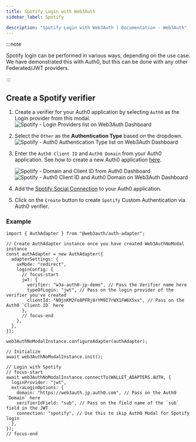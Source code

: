```yaml
---
title: Spotify Login with Web3Auth
sidebar_label: Spotify

description: "Spotify Login with Web3Auth | Documentation - Web3Auth"
---
```


:::note

Spotify login can be performed in various ways, depending on the use case. We have demonstrated this
with Auth0, but this can be done with any other Federated/JWT providers.

:::

## Create a Spotify verifier

1. Create a verifier for your Auth0 application by selecting `Auth0` as the Login provider from this
   modal.
   ![Spotify - Login Providers list on Web3Auth Dashboard](/images/dashboard/create-verifier-auth0.png)
2. Select the `Other` as the **Authentication Type** based on the dropdown.
   ![Spotify - Auth0 Authentication Type list on Web3Auth Dashboard](/images/dashboard/create-verifier-google.png)
3. Enter the `Auth0 Client ID` and `Auth0 Domain` from your Auth0 application. See how to create a
   new Auth0 application [here](https://auth0.com/docs/quickstart/webapp/).

   ![Spotify - Domain and Client ID from Auth0 Dashboard](/images/dashboard/create-verifier-auth0-filled-common.png)
   ![Spotify - Auth0 Client ID and Auth0 Domain on Web3Auth Dashboard](/images/dashboard/create-verifier-auth0-unfilled.png)

4. Add the
   [Spotify Social Connection](https://marketplace.auth0.com/integrations/spotify-social-connection)
   to your Auth0 application.
5. Click on the `Create` button to create `Spotify` Custom Authentication via Auth0 verifier.

### Example

```tsx
import { AuthAdapter } from "@web3auth/auth-adapter";

// Create AuthAdapter instance once you have created Web3AuthNoModal instance
const authAdapter = new AuthAdapter({
  adapterSettings: {
    uxMode: "redirect",
    loginConfig: {
      // focus-start
      jwt: {
        verifier: "w3a-auth0-jp-demo", // Pass the Verifier name here
        typeOfLogin: "jwt", // Pass on the login provider of the verifier you've created
        clientId: "N9jnKM2Fo8PFRj8rYM9I7rWX1FW6X5xx", // Pass on the Auth0 `Client ID` here
      },
      // focus-end
    },
  },
});

web3AuthNoModalInstance.configureAdapter(authAdapter);

// Initialize
await web3AuthNoModalInstance.init();

// Login with Spotify
// focus-start
await web3AuthNoModalInstance.connectTo(WALLET_ADAPTERS.AUTH, {
  loginProvider: "jwt",
  extraLoginOptions: {
    domain: "https://web3auth.jp.auth0.com", // Pass on the Auth0 `Domain` here
    verifierIdField: "sub", // Pass on the field name of the `sub` field in the JWT
    connection: "spotify", // Use this to skip Auth0 Modal for Spotify login
  },
});
// focus-end
```
